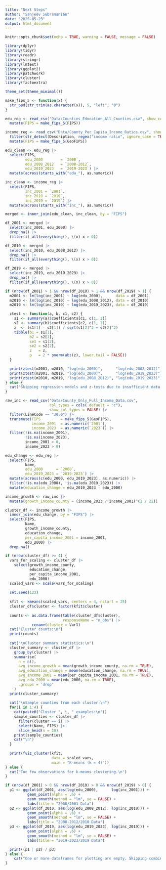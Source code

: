 ```yaml
---
title: "Next Steps"
author: "Sanjeev Subramanian"
date: "2025-05-23"
output: html_document
---
```


```r
knitr::opts_chunk$set(echo = TRUE, warning = FALSE, message = FALSE)
```

```r
library(dplyr)
library(tidyr)
library(readr)
library(stringr)
library(lmtest)
library(ggplot2)
library(patchwork)
library(cluster)
library(factoextra)

theme_set(theme_minimal())

make_fips_5 <- function(x) {
  str_pad(str_trim(as.character(x)), 5, "left", "0")
}

edu_reg <- read_csv("Data/Counties_Education_All_Counties.csv", show_col_types = FALSE) |>
  mutate(FIPS = make_fips_5(FIPS))

income_reg <- read_csv("Data/County_Per_Capita_Income_Ratios.csv", show_col_types = FALSE) |>
  filter(str_detect(Description, regex("income ratio", ignore_case = TRUE))) |>
  mutate(FIPS = make_fips_5(GeoFIPS))

edu_clean <- edu_reg |>
  select(FIPS,
         edu_2000        = `2000`,
         edu_2008_2012   = `2008-2012`,
         edu_2019_2023   = `2019-2023`) |>
  mutate(across(starts_with("edu_"), as.numeric))

inc_clean <- income_reg |>
  select(FIPS,
         inc_2001 = `2001`,
         inc_2010 = `2010`,
         inc_2019 = `2019`) |>
  mutate(across(starts_with("inc_"), as.numeric))

merged <- inner_join(edu_clean, inc_clean, by = "FIPS")

df_2001 <- merged |>
  select(inc_2001, edu_2000) |>
  drop_na() |>
  filter(if_all(everything(), \(x) x > 0))

df_2010 <- merged |>
  select(inc_2010, edu_2008_2012) |>
  drop_na() |>
  filter(if_all(everything(), \(x) x > 0))

df_2019 <- merged |>
  select(inc_2019, edu_2019_2023) |>
  drop_na() |>
  filter(if_all(everything(), \(x) x > 0))

if (nrow(df_2001) > 1 && nrow(df_2010) > 1 && nrow(df_2019) > 1) {
  m2001 <- lm(log(inc_2001) ~ log(edu_2000),      data = df_2001)
  m2010 <- lm(log(inc_2010) ~ log(edu_2008_2012), data = df_2010)
  m2019 <- lm(log(inc_2019) ~ log(edu_2019_2023), data = df_2019)

  ztest <- function(a, b, c1, c2) {
    s1 <- summary(a)$coefficients[c1, c(1, 2)]
    s2 <- summary(b)$coefficients[c2, c(1, 2)]
    z  <- (s1[1] - s2[1]) / sqrt(s1[2]^2 + s2[2]^2)
    tibble(b1 = s1[1],
           b2 = s2[1],
           se1 = s1[2],
           se2 = s2[2],
           z   = z,
           p   = 2 * pnorm(abs(z), lower.tail = FALSE))
  }

  print(ztest(m2001, m2010, "log(edu_2000)",      "log(edu_2008_2012)"))
  print(ztest(m2001, m2019, "log(edu_2000)",      "log(edu_2019_2023)"))
  print(ztest(m2010, m2019, "log(edu_2008_2012)", "log(edu_2019_2023)"))
} else {
  cat("Skipping regression models and z-tests due to insufficient data in one or more time periods.\n")
}

raw_inc <- read_csv("Data/County_Only_Full_Income_Data.csv",
                    col_types = cols(.default = "c"),
                    show_col_types = FALSE) |>
  filter(LineCode == "30.0") |>
  transmute(FIPS         = make_fips_5(GeoFIPS),
            income_2001  = as.numeric(`2001`),
            income_2023  = as.numeric(`2023`)) |>
  filter(!is.na(income_2001),
         !is.na(income_2023),
         income_2001 > 0,
         income_2023 > 0)

edu_change <- edu_reg |>
  select(FIPS,
         Name,
         edu_2000      = `2000`,
         edu_2019_2023 = `2019-2023`) |>
  mutate(across(c(edu_2000, edu_2019_2023), as.numeric)) |>
  filter(!is.na(edu_2000), !is.na(edu_2019_2023)) |>
  mutate(education_change = edu_2019_2023 - edu_2000)

income_growth <- raw_inc |>
  mutate(growth_income_county = (income_2023 / income_2001)^(1 / 22))

cluster_df <- income_growth |>
  inner_join(edu_change, by = "FIPS") |>
  select(FIPS,
         Name,
         growth_income_county,
         education_change,
         per_capita_income_2001 = income_2001,
         edu_2000) |>
  drop_na()

if (nrow(cluster_df) >= 4) {
  vars_for_scaling <- cluster_df |>
    select(growth_income_county,
           education_change,
           per_capita_income_2001,
           edu_2000)
  scaled_vars <- scale(vars_for_scaling)
  
  set.seed(123)
  
  kfit <- kmeans(scaled_vars, centers = 4, nstart = 25)
  cluster_df$cluster <- factor(kfit$cluster)
  
  counts <- as.data.frame(table(cluster_df$cluster),
                          responseName = "n_obs") |>
            rename(cluster = Var1)
  cat("Cluster counts:\n")
  print(counts)
  
  cat("\nCluster summary statistics:\n")
  cluster_summary <- cluster_df |>
    group_by(cluster) |>
    summarise(
      n = n(),
      avg_income_growth = mean(growth_income_county, na.rm = TRUE),
      avg_education_change = mean(education_change, na.rm = TRUE),
      avg_income_2001 = mean(per_capita_income_2001, na.rm = TRUE),
      avg_edu_2000 = mean(edu_2000, na.rm = TRUE),
      .groups = 'drop'
    )
  print(cluster_summary)
  
  cat("\nSample counties from each cluster:\n")
  for(i in 1:4) {
    cat(paste0("Cluster ", i, " examples:\n"))
    sample_counties <- cluster_df |>
      filter(cluster == i) |>
      select(Name, FIPS) |>
      slice_head(n = 10)
    print(sample_counties)
    cat("\n")
  }
  
  print(fviz_cluster(kfit,
                     data = scaled_vars,
                     main = "K-means (k = 4)"))
} else {
  cat("Too few observations for k-means clustering.\n")
}

if (nrow(df_2001) > 0 && nrow(df_2010) > 0 && nrow(df_2019) > 0) {
  p1 <- ggplot(df_2001, aes(log(edu_2000),      log(inc_2001))) +
          geom_point(alpha = .6) +
          geom_smooth(method = "lm", se = FALSE) +
          labs(title = "2000/2001 Data")
  p2 <- ggplot(df_2010, aes(log(edu_2008_2012), log(inc_2010))) +
          geom_point(alpha = .6) +
          geom_smooth(method = "lm", se = FALSE) +
          labs(title = "2008-2012/2010 Data")
  p3 <- ggplot(df_2019, aes(log(edu_2019_2023), log(inc_2019))) +
          geom_point(alpha = .6) +
          geom_smooth(method = "lm", se = FALSE) +
          labs(title = "2019-2023/2019 Data")

  print((p1 | p2) / p3)
} else {
    cat("One or more dataframes for plotting are empty. Skipping combined plot.\n")
}
```